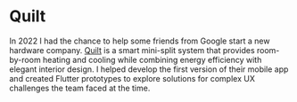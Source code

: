 <ImageZoom
  src="/projects/quilt/render-1.webp"
  alt="Photo of a gray Quilt heat pump installed on wall above a window"
/>

# Quilt

<ProjectDetail title="Role" description="Designer + Engineer" />
<ProjectDetail title="Time" description="2022" />
<ProjectDetail title="Tools" description="Figma, Flutter, Firebase" />
<ProjectDetail
  title="See live"
  description="Prototype (made for mobile)"
  link="https://climate-control-12510.web.app/"
/>

In 2022 I had the chance to help some friends from Google start a new hardware company. [Quilt](https://www.quilt.com/) is a smart mini-split system that provides room-by-room heating and cooling while combining energy efficiency with elegant interior design. I helped develop the first version of their mobile app and created Flutter prototypes to explore solutions for complex UX challenges the team faced at the time.

<TwoColumnImage
  src="/projects/quilt/app-1.gif"
  alt="GIF of an app prototype showing how to group devices and control them"
  title="Home Screen"
  description="Devices can be grouped into zones and controlled together as one. Users can scroll on each number inside the cards to change the temperature quicker."
/>

<TwoColumnImage
  src="/projects/quilt/app-2.gif"
  alt="GIF of an app prototype showing how to control a zone with multiple devices"
  title="Detail Screen"
  description="A lot of the more challenging work happened in the detail screen as I needed the design of the temperature control to scale for more than one device."
  side="right"
/>

<TwoColumnImage
  src="/projects/quilt/app-3.gif"
  alt="GIF of an app prototype showing how to rename a zone and change from cooling to heating"
  title="Additional Settings"
  description="Users can rename devices and zones as well as change the mode and fan speed."
/>
